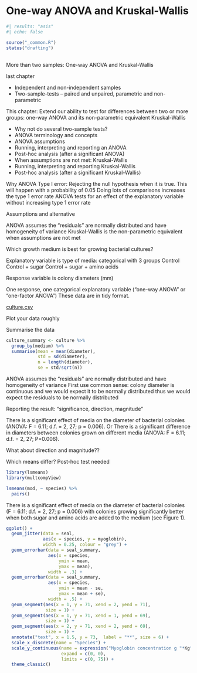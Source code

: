 # One-way ANOVA and Kruskal-Wallis
```r
#| results: "asis"
#| echo: false

source("_common.R")
status("drafting")
```

## 

More than two samples: One-way ANOVA and Kruskal-Wallis

last chapter

-   Independent and non-independent samples
-   Two-sample-tests – paired and unpaired, parametric and non-parametric

This chapter: Extend our ability to test for differences between two or more groups: one-way ANOVA and its non-parametric equivalent Kruskal-Wallis

-   Why not do several two-sample tests?
-   ANOVA terminology and concepts
-   ANOVA assumptions
-   Running, interpreting and reporting an ANOVA
-   Post-hoc analysis (after a significant ANOVA)
-   When assumptions are not met: Kruskal-Wallis
-   Running, interpreting and reporting Kruskal-Wallis
-   Post-hoc analysis (after a significant Kruskal-Wallis)


Why ANOVA
Type I error: Rejecting the null hypothesis when it is true. This will happen with a probability of 0.05 Doing lots of comparisons increases the type 1 error rate ANOVA tests for an effect of the explanatory variable without increasing type 1 error rate

Assumptions and alternative

ANOVA assumes the “residuals” are normally distributed and have homogeneity of variance
Kruskal-Wallis is the non-parametric equivalent when assumptions are not met


Which growth medium is best for growing bacterial cultures?

Explanatory variable is type of media: categorical with 3 groups
Control
Control + sugar
Control + sugar + amino acids 

Response variable is colony diameters (mm)

One response, one categorical explanatory variable (“one-way ANOVA” or “one-factor ANOVA”)
These data are in tidy format.

[culture.csv](data-raw/culture.csv)

Plot your data roughly

Summarise the data
```r
culture_summary <- culture %>%
  group_by(medium) %>%
  summarise(mean = mean(diameter),
            std = sd(diameter),
            n = length(diameter),
            se = std/sqrt(n))
```

ANOVA assumes the “residuals” are normally distributed and have
homogeneity of variance First use common sense: colony diameter is continuous and we would expect it to be normally distributed thus we would expect the residuals to be normally distributed


Reporting the result: “significance, direction, magnitude”

There is a significant effect of media on the diameter of bacterial colonies (ANOVA: F = 6.11; d.f. = 2, 27; p = 0.006).
Or
There is a significant difference in diameters between colonies grown on different media (ANOVA: F = 6.11; d.f. = 2, 27; P=0.006).

What about direction and magnitude??

Which means differ? Post-hoc test needed 
```r
library(lsmeans)
library(multcompView)
```

```r
lsmeans(mod, ~ species) %>%
  pairs()

```

There is a significant effect of media on the diameter of bacterial colonies (F =
6.11; d.f. = 2, 27; p = 0.006) with colonies growing significantly better when both sugar
and amino acids are
added to the medium
(see Figure 1).



```r
ggplot() +
  geom_jitter(data = seal, 
              aes(x = species, y = myoglobin), 
              width = 0.25, colour = "grey") +
  geom_errorbar(data = seal_summary,
                aes(x = species,
                    ymin = mean,
                    ymax = mean),
                width = .3) +
  geom_errorbar(data = seal_summary,
                aes(x = species,
                    ymin = mean - se,
                    ymax = mean + se),
                width = .5) +
  geom_segment(aes(x = 1, y = 71, xend = 2, yend = 71),
               size = 1) +
  geom_segment(aes(x = 1, y = 71, xend = 1, yend = 69),
               size = 1) +
  geom_segment(aes(x = 2, y = 71, xend = 2, yend = 69),
               size = 1) +
  annotate("text", x = 1.5, y = 73,  label = "**", size = 6) +
  scale_x_discrete(name = "Species") +
  scale_y_continuous(name = expression("Myoglobin concentration g "*Kg^{-1}),
                     expand = c(0, 0),
                     limits = c(0, 75)) +
  theme_classic()
```

